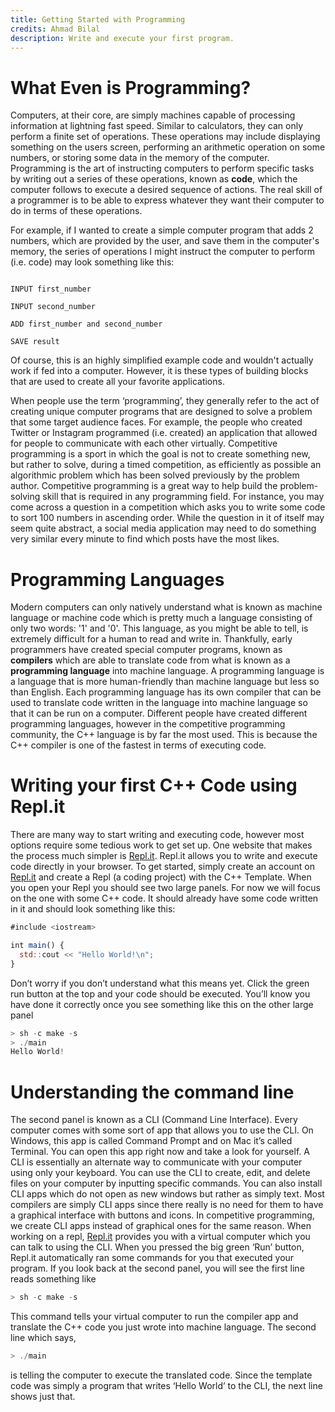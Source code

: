 ```yaml
---
title: Getting Started with Programming
credits: Ahmad Bilal
description: Write and execute your first program.
---
```


# What Even is Programming?

Computers, at their core, are simply machines capable of processing information at lightning fast speed. Similar to calculators, they can only perform a finite set of operations. These operations may include displaying something on the users screen, performing an arithmetic operation on some numbers, or storing some data in the memory of the computer. Programming is the art of instructing computers to perform specific tasks by writing out a series of these operations, known as **code**, which the computer follows to execute a desired sequence of actions. The real skill of a programmer is to be able to express whatever they want their computer to do in terms of these operations.

For example, if I wanted to create a simple computer program that adds 2 numbers, which are provided by the user, and save them in the computer's memory, the series of operations I might instruct the computer to perform (i.e. code) may look something like this:

```

INPUT first_number

INPUT second_number

ADD first_number and second_number

SAVE result

```

Of course, this is an highly simplified example code and wouldn't actually work if fed into a computer. However, it is these types of building blocks that are used to create all your favorite applications.

When people use the term ‘programming’, they generally refer to the act of creating unique computer programs that are designed to solve a problem that some target audience faces. For example, the people who created Twitter or Instagram programmed (i.e. created) an application that allowed for people to communicate with each other virtually. Competitive programming is a sport in which the goal is not to create something new, but rather to solve, during a timed competition, as efficiently as possible an algorithmic problem which has been solved previously by the problem author. Competitive programming is a great way to help build the problem-solving skill that is required in any programming field. For instance, you may come across a question in a competition which asks you to write some code to sort 100 numbers in ascending order. While the question in it of itself may seem quite abstract, a social media application may need to do something very similar every minute to find which posts have the most likes.

# Programming Languages

Modern computers can only natively understand what is known as machine language or machine code which is pretty much a language consisting of only two words: '1' and '0'. This language, as you might be able to tell, is extremely difficult for a human to read and write in. Thankfully, early programmers have created special computer programs, known as **compilers** which are able to translate code from what is known as a **programming language** into machine language. A programming language is a language that is more human-friendly than machine language but less so than English. Each programming language has its own compiler that can be used to translate code written in the language into machine language so that it can be run on a computer. Different people have created different programming languages, however in the competitive programming community, the C++ language is by far the most used. This is because the C++ compiler is one of the fastest in terms of executing code.

# Writing your first C++ Code using Repl.it

There are many way to start writing and executing code, however most options require some tedious work to get set up. One website that makes the process much simpler is [Repl.it](http://repl.it/). Repl.it allows you to write and execute code directly in your browser. To get started, simply create an account on [Repl.it](http://repl.it/) and create a Repl (a coding project) with the C++ Template. When you open your Repl you should see two large panels. For now we will focus on the one with some C++ code. It should already have some code written in it and should look something like this:

```jsx
#include <iostream>

int main() {
  std::cout << "Hello World!\n";
}
```

Don’t worry if you don’t understand what this means yet. Click the green run button at the top and your code should be executed. You’ll know you have done it correctly once you see something like this on the other large panel

```jsx
> sh -c make -s
> ./main
Hello World!
```

# Understanding the command line

The second panel is known as a CLI (Command Line Interface). Every computer comes with some sort of app that allows you to use the CLI. On Windows, this app is called Command Prompt and on Mac it’s called Terminal. You can open this app right now and take a look for yourself. A CLI is essentially an alternate way to communicate with your computer using only your keyboard. You can use the CLI to create, edit, and delete files on your computer by inputting specific commands. You can also install CLI apps which do not open as new windows but rather as simply text. Most compilers are simply CLI apps since there really is no need for them to have a graphical interface with buttons and icons. In competitive programming, we create CLI apps instead of graphical ones for the same reason. When working on a repl, [Repl.it](http://Repl.it) provides you with a virtual computer which you can talk to using the CLI. When you pressed the big green ‘Run’ button, Repl.it automatically ran some commands for you that executed your program. If you look back at the second panel, you will see the first line reads something like

```jsx
> sh -c make -s
```

This command tells your virtual computer to run the compiler app and translate the C++ code you just wrote into machine language. The second line which says,

```jsx
> ./main
```

is telling the computer to execute the translated code. Since the template code was simply a program that writes ‘Hello World’ to the CLI, the next line shows just that.
